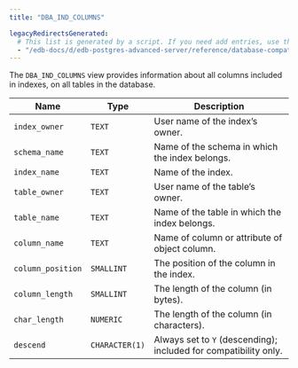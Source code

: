 ```yaml
---
title: "DBA_IND_COLUMNS"

legacyRedirectsGenerated:
  # This list is generated by a script. If you need add entries, use the `legacyRedirects` key.
  - "/edb-docs/d/edb-postgres-advanced-server/reference/database-compatibility-for-oracle-developers-reference-guide/12/Database_Compatibility_for_Oracle_Developers_Reference_Guide.1.145.html"
---
```


<div id="dba_ind_columns" class="registered_link"></div>

The `DBA_IND_COLUMNS` view provides information about all columns included in indexes, on all tables in the database.

| Name              | Type           | Description                                                      |
| ----------------- | -------------- | ---------------------------------------------------------------- |
| `index_owner`     | `TEXT`         | User name of the index’s owner.                                  |
| `schema_name`     | `TEXT`         | Name of the schema in which the index belongs.                   |
| `index_name`      | `TEXT`         | Name of the index.                                               |
| `table_owner`     | `TEXT`         | User name of the table’s owner.                                  |
| `table_name`      | `TEXT`         | Name of the table in which the index belongs.                    |
| `column_name`     | `TEXT`         | Name of column or attribute of object column.                    |
| `column_position` | `SMALLINT`     | The position of the column in the index.                         |
| `column_length`   | `SMALLINT`     | The length of the column (in bytes).                             |
| `char_length`     | `NUMERIC`      | The length of the column (in characters).                        |
| `descend`         | `CHARACTER(1)` | Always set to `Y` (descending); included for compatibility only. |
